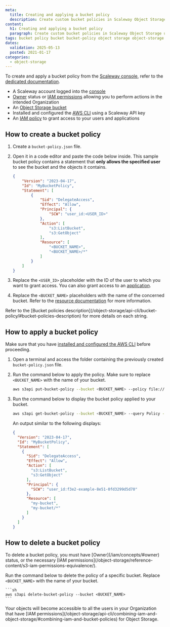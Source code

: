 ```yaml
---
meta:
  title: Creating and applying a bucket policy
  description: Create custom bucket policies in Scaleway Object Storage using the CLI.
content:
  h1: Creating and applying a bucket policy
  paragraph: Create custom bucket policies in Scaleway Object Storage using the CLI.
tags: bucket policy bucket bucket-policy object storage object-storage s3
dates:
  validation: 2025-05-13
  posted: 2021-01-17
categories:
  - object-storage
---
```


<Macro id="storage-bucket-policy" />

To create and apply a bucket policy from the [Scaleway console](https://console/scaleway.com), refer to the [dedicated documentation](/object-storage/how-to/create-bucket-policy/).

<Macro id="requirements" />

- A Scaleway account logged into the [console](https://console.scaleway.com)
- [Owner](/iam/concepts/#owner) status or [IAM permissions](/iam/concepts/#permission) allowing you to perform actions in the intended Organization
- An [Object Storage bucket](/object-storage/how-to/create-a-bucket/)
- Installed and configured the [AWS CLI](/object-storage/api-cli/object-storage-aws-cli/) using a Scaleway API key
- An [IAM policy](/iam/how-to/create-policy/) to grant access to your users and applications

## How to create a bucket policy

1. Create a `bucket-policy.json` file.

2. Open it in a code editor and paste the code below inside. This sample bucket policy contains a statement that **only allows the specified user** to see the bucket and the objects it contains.
    ```json
    {
        "Version": "2023-04-17",
        "Id": "MyBucketPolicy",
        "Statement": [
            {
                "Sid": "DelegateAccess",
                "Effect": "Allow",
                "Principal": {
                    "SCW": "user_id:<USER_ID>"
                },
                "Action": [
                    "s3:ListBucket",
                    "s3:GetObject"
                ],
                "Resource": [
                    "<BUCKET_NAME>",
                    "<BUCKET_NAME>/*"
                ]
            }
        ]
    }
    ```
3. Replace the `<USER_ID>` placeholder with the ID of the user to which you want to grant access. You can also grant access to an [application](/object-storage/api-cli/bucket-policy/#principal).
4. Replace the `<BUCKET_NAME>` placeholders with the name of the concerned bucket. Refer to the [resource documentation](/object-storage/api-cli/bucket-policy/#resource) for more information.

<Message type="note">
Refer to the [Bucket policies description](/object-storage/api-cli/bucket-policy/#bucket-policies-description) for more details on each string.
</Message>

## How to apply a bucket policy

Make sure that you have [installed and configured the AWS CLI](/object-storage/api-cli/object-storage-aws-cli/) before proceeding.

1. Open a terminal and access the folder containing the previously created `bucket-policy.json` file.

2. Run the command below to apply the policy. Make sure to replace `<BUCKET_NAME>` with the name of your bucket.
    ```sh
    aws s3api put-bucket-policy --bucket <BUCKET_NAME> --policy file://bucket-policy.json
    ```
    <Macro id="important-bucket-policy" />
3. Run the command below to display the bucket policy applied to your bucket.
    ```sh
    aws s3api get-bucket-policy --bucket <BUCKET_NAME> --query Policy --output text | jq
    ```
    An output similar to the following displays:
    ```json
    {
      "Version": "2023-04-17",
      "Id": "MyBucketPolicy",
      "Statement": [
        {
          "Sid": "DelegateAccess",
          "Effect": "Allow",
          "Action": [
            "s3:ListBucket",
            "s3:GetObject"
          ],
          "Principal": {
            "SCW": "user_id:f3e2-example-8e51-0fd3299d5d70"
          },
          "Resource": [
            "my-bucket",
            "my-bucket/*"
          ]
        }
      ]
    }
    ```

## How to delete a bucket policy

<Message type="note">
To delete a bucket policy, you must have [Owner](/iam/concepts/#owner) status, or the necessary [IAM permissions](/object-storage/reference-content/s3-iam-permissions-equivalence/).
</Message>

Run the command below to delete the policy of a specific bucket. Replace `<BUCKET_NAME>` with the name of your bucket.

    ```sh
    aws s3api delete-bucket-policy --bucket <BUCKET_NAME>
    ```

<Message type="important">
Your objects will become accessible to all the users in your Organization that have [IAM permissions](/object-storage/api-cli/combining-iam-and-object-storage/#combining-iam-and-bucket-policies) for Object Storage.
</Message>